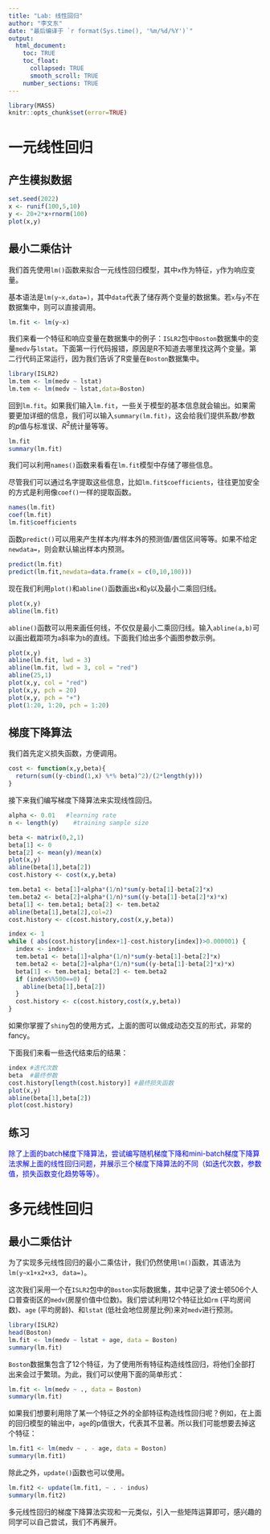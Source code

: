 ```yaml
---
title: "Lab: 线性回归"
author: "李文东"
date: "最后编译于 `r format(Sys.time(), '%m/%d/%Y')`"
output:
  html_document:
    toc: TRUE
    toc_float:
      collapsed: TRUE
      smooth_scroll: TRUE
    number_sections: TRUE
---
```



```r
library(MASS)
knitr::opts_chunk$set(error=TRUE)
```



# 一元线性回归
## 产生模拟数据
```r
set.seed(2022)
x <- runif(100,5,10)
y <- 20+2*x+rnorm(100)
plot(x,y)
```

## 最小二乘估计
我们首先使用`lm()`函数来拟合一元线性回归模型，其中`x`作为特征，`y`作为响应变量。

基本语法是`lm(y~x,data=)`，其中`data`代表了储存两个变量的数据集。若`x`与`y`不在数据集中，则可以直接调用。

```r
lm.fit <- lm(y~x)
```

我们来看一个特征和响应变量在数据集中的例子：`ISLR2`包中`Boston`数据集中的变量`medv`与`lstat`。下面第一行代码报错，原因是R不知道去哪里找这两个变量。第二行代码正常运行，因为我们告诉了R变量在`Boston`数据集中。

```r
library(ISLR2)
lm.tem <- lm(medv ~ lstat)
lm.tem <- lm(medv ~ lstat,data=Boston)
```


回到`lm.fit`。如果我们输入`lm.fit`，一些关于模型的基本信息就会输出。如果需要更加详细的信息，我们可以输入`summary(lm.fit)`，这会给我们提供系数/参数的$p$值与标准误、$R^2$统计量等等。

```r
lm.fit
summary(lm.fit)
```

我们可以利用`names()`函数来看看在`lm.fit`模型中存储了哪些信息。

尽管我们可以通过名字提取这些信息，比如`lm.fit$coefficients`，往往更加安全的方式是利用像`coef()`一样的提取函数。

```r
names(lm.fit)
coef(lm.fit)
lm.fit$coefficients
```

函数`predict()`可以用来产生样本内/样本外的预测值/置信区间等等。如果不给定`newdata=`，则会默认输出样本内预测。

```r
predict(lm.fit)
predict(lm.fit,newdata=data.frame(x = c(0,10,100)))
```

现在我们利用`plot()`和`abline()`函数画出`x`和`y`以及最小二乘回归线。

```r
plot(x,y)
abline(lm.fit)
```

`abline()`函数可以用来画任何线，不仅仅是最小二乘回归线。输入`abline(a,b)`可以画出截距项为`a`斜率为`b`的直线。下面我们给出多个画图参数示例。

```r
plot(x,y)
abline(lm.fit, lwd = 3)
abline(lm.fit, lwd = 3, col = "red")
abline(25,1)
plot(x,y, col = "red")
plot(x,y, pch = 20)
plot(x,y, pch = "+")
plot(1:20, 1:20, pch = 1:20)
```

## 梯度下降算法

我们首先定义损失函数，方便调用。
```r
cost <- function(x,y,beta){
  return(sum((y-cbind(1,x) %*% beta)^2)/(2*length(y)))
}
```


接下来我们编写梯度下降算法来实现线性回归。
```r
alpha <- 0.01   #learning rate
n <- length(y)    #training sample size

beta <- matrix(0,2,1) 
beta[1] <- 0
beta[2] <- mean(y)/mean(x)
plot(x,y)
abline(beta[1],beta[2])
cost.history <- cost(x,y,beta)

tem.beta1 <- beta[1]+alpha*(1/n)*sum(y-beta[1]-beta[2]*x)
tem.beta2 <- beta[2]+alpha*(1/n)*sum((y-beta[1]-beta[2]*x)*x)
beta[1] <- tem.beta1; beta[2] <- tem.beta2
abline(beta[1],beta[2],col=2)
cost.history <- c(cost.history,cost(x,y,beta))

index <- 1
while ( abs(cost.history[index+1]-cost.history[index])>0.000001) {
  index <- index+1
  tem.beta1 <- beta[1]+alpha*(1/n)*sum(y-beta[1]-beta[2]*x)
  tem.beta2 <- beta[2]+alpha*(1/n)*sum((y-beta[1]-beta[2]*x)*x)
  beta[1] <- tem.beta1; beta[2] <- tem.beta2
  if (index%%500==0) {
    abline(beta[1],beta[2])
  }
  cost.history <- c(cost.history,cost(x,y,beta))
}
```
如果你掌握了`shiny`包的使用方式，上面的图可以做成动态交互的形式，非常的fancy。

下面我们来看一些迭代结束后的结果：
```r
index #迭代次数
beta  #最终参数
cost.history[length(cost.history)] #最终损失函数
plot(x,y)
abline(beta[1],beta[2])
plot(cost.history)
```


## 练习{-}
<span style="color:blue">除了上面的batch梯度下降算法，尝试编写随机梯度下降和mini-batch梯度下降算法求解上面的线性回归问题，并展示三个梯度下降算法的不同（如迭代次数，参数值，损失函数变化趋势等等）。</span>



# 多元线性回归

## 最小二乘估计
为了实现多元线性回归的最小二乘估计，我们仍然使用`lm()`函数，其语法为`lm(y~x1+x2+x3, data=)`。

这次我们采用一个在`ISLR2`包中的`Boston`实际数据集，其中记录了波士顿506个人口普查街区的`medv`(房屋价值中位数)。我们尝试利用12个特征比如`rm` (平均房间数)、`age` (平均房龄)、和`lstat` (低社会地位房屋比例)来对`medv`进行预测。

```r
library(ISLR2)
head(Boston)
lm.fit <- lm(medv ~ lstat + age, data = Boston)
summary(lm.fit)
```

`Boston`数据集包含了12个特征，为了使用所有特征构造线性回归，将他们全部打出来会过于繁琐。为此，我们可以使用下面的简单形式：
```r
lm.fit <- lm(medv ~ ., data = Boston)
summary(lm.fit)
```

如果我们想要利用除了某一个特征之外的全部特征构造线性回归呢？例如，在上面的回归模型的输出中，`age`的p值很大，代表其不显著。所以我们可能想要去掉这个特征：
```r
lm.fit1 <- lm(medv ~ . - age, data = Boston)
summary(lm.fit1)
```

除此之外，`update()`函数也可以使用。
```r
lm.fit2 <- update(lm.fit1, ~ . - indus)
summary(lm.fit2)
```

多元线性回归的梯度下降算法实现和一元类似，引入一些矩阵运算即可，感兴趣的同学可以自己尝试，我们不再展开。

